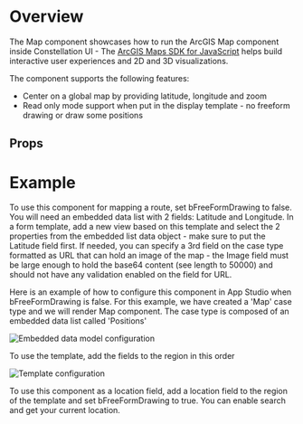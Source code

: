 
<Meta of={DemoStories} />

# Overview

The Map component showcases how to run the ArcGIS Map component inside Constellation UI - The [ArcGIS Maps SDK for JavaScript](https://developers.arcgis.com/javascript/latest/) helps build interactive user experiences and 2D and 3D visualizations.

The component supports the following features:

- Center on a global map by providing latitude, longitude and zoom
- Read only mode support when put in the display template - no freeform drawing or draw some positions

<Primary />

## Props

<Controls />

# Example

To use this component for mapping a route, set bFreeFormDrawing to false. You will need an embedded data list with 2 fields: Latitude and Longitude. In a form template, add a new view based on this template and select the 2 properties
from the embedded list data object - make sure to put the Latitude field first. If needed, you can specify a 3rd field on the case type formatted as URL that can hold
an image of the map - the Image field must be large enough to hold the base64 content (see length to 50000) and should not have any validation enabled on the field for URL.

Here is an example of how to configure this component in App Studio when bFreeFormDrawing is false. For this example, we have created a 'Map' case type and we will render Map component.
The case type is composed of an embedded data list called 'Positions'

![Embedded data model configuration](Map_Configuration_1.png)

To use the template, add the fields to the region in this order

![Template configuration](Map_Configuration_2.png)

To use this component as a location field, add a location field to the region of the template and set bFreeFormDrawing to true. You can enable search and get your current location.
